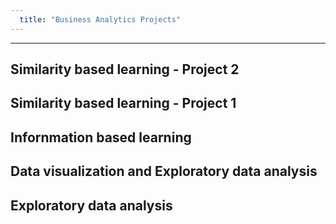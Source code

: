 ```yaml
---
  title: "Business Analytics Projects"
---
```

---
## Similarity based learning - Project 2 

<script src="https://gist.github.com/shwarajtuse/c3242abae2ddf3b59bb8811444223549.js"></script>


## Similarity based learning - Project 1

<script src="https://gist.github.com/shwarajtuse/ab022d8b6c7693d2857734f02bc86488.js"></script>

## Infornmation based learning

<script src="https://gist.github.com/shwarajtuse/9bb4930a55edc332fd760b613e9ce151.js"></script>

## Data visualization and Exploratory data analysis

<script src="https://gist.github.com/shwarajtuse/ca8b9cb074b225be224c41ea8c00ab5a.js"></script>

## Exploratory data analysis 

<script src="https://gist.github.com/shwarajtuse/8656b44a13360ff93a2bd11dac5777bd.js"></script>